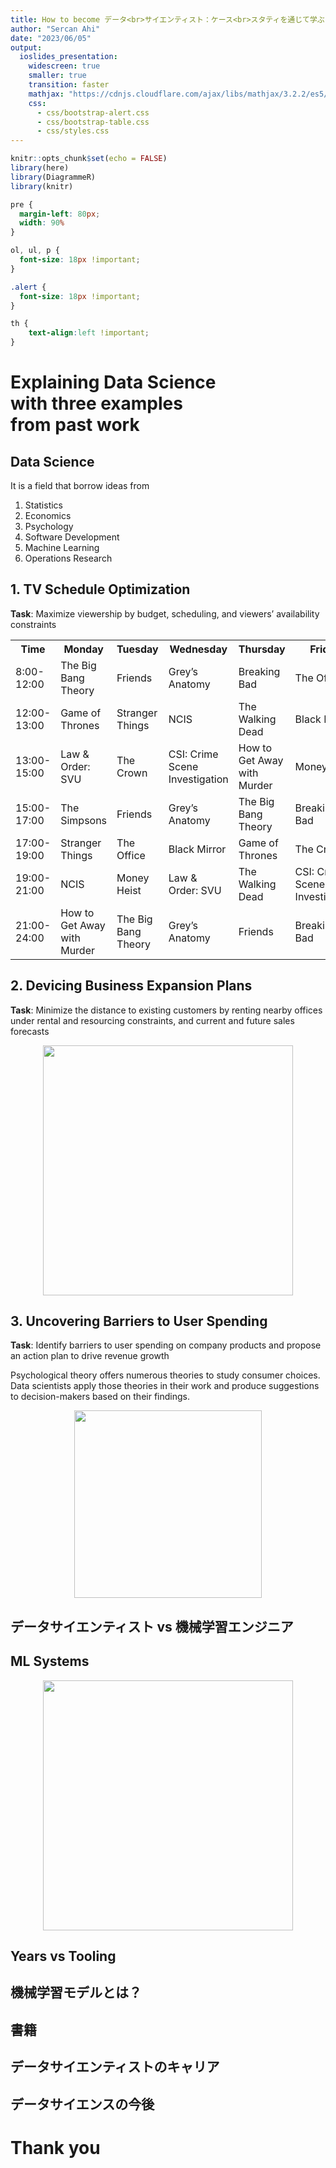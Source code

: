 ```yaml
---
title: How to become データ<br>サイエンティスト：ケース<br>スタティを通じて学ぶその役割
author: "Sercan Ahi"
date: "2023/06/05"
output:
  ioslides_presentation:
    widescreen: true
    smaller: true
    transition: faster
    mathjax: "https://cdnjs.cloudflare.com/ajax/libs/mathjax/3.2.2/es5/tex-mml-chtml.min.js"
    css:
      - css/bootstrap-alert.css
      - css/bootstrap-table.css
      - css/styles.css
---
```


```r
knitr::opts_chunk$set(echo = FALSE)
library(here)
library(DiagrammeR)
library(knitr)
```

<script src="https://code.jquery.com/jquery-3.6.0.min.js" integrity="sha256-/xUj+3OJU5yExlq6GSYGSHk7tPXikynS7ogEvDej/m4=" crossorigin="anonymous"></script>
<script src="https://cdnjs.cloudflare.com/ajax/libs/highlight.js/11.8.0/highlight.min.js"></script>
<link rel="stylesheet" href="https://cdnjs.cloudflare.com/ajax/libs/highlight.js/11.8.0/styles/tokyo-night-dark.min.css">
<script type='text/javascript' src='script/custom.js'></script>

<!-- Enables HTML tags in nodes -->
<!-- <script>mermaid.initialize({ securityLevel: 'loose' });</script> -->

```css
pre {
  margin-left: 80px;
  width: 90%
}

ol, ul, p {
  font-size: 18px !important;
}

.alert {
  font-size: 18px !important;
}

th {
    text-align:left !important;
}
```

# Explaining Data Science<br>with three examples<br>from past work

## Data Science

It is a field that borrow ideas from

1. Statistics
1. Economics
1. Psychology
1. Software Development
1. Machine Learning
1. Operations Research

## 1. TV Schedule Optimization

**Task**: Maximize viewership by budget, scheduling, and viewers' availability constraints

<table class="table">
  <tr>
    <th>Time</th>
    <th>Monday</th>
    <th>Tuesday</th>
    <th>Wednesday</th>
    <th>Thursday</th>
    <th>Friday</th>
  </tr>
  <tr>
    <td>8:00-12:00</td>
    <td>The Big Bang Theory</td>
    <td>Friends</td>
    <td>Grey's Anatomy</td>
    <td>Breaking Bad</td>
    <td>The Office</td>
  </tr>
  <tr>
    <td>12:00-13:00</td>
    <td>Game of Thrones</td>
    <td>Stranger Things</td>
    <td>NCIS</td>
    <td>The Walking Dead</td>
    <td>Black Mirror</td>
  </tr>
  <tr>
    <td>13:00-15:00</td>
    <td>Law & Order: SVU</td>
    <td>The Crown</td>
    <td>CSI: Crime Scene Investigation</td>
    <td>How to Get Away with Murder</td>
    <td>Money Heist</td>
  </tr>
  <tr>
    <td>15:00-17:00</td>
    <td>The Simpsons</td>
    <td>Friends</td>
    <td>Grey's Anatomy</td>
    <td>The Big Bang Theory</td>
    <td>Breaking Bad</td>
  </tr>
  <tr>
    <td>17:00-19:00</td>
    <td>Stranger Things</td>
    <td>The Office</td>
    <td>Black Mirror</td>
    <td>Game of Thrones</td>
    <td>The Crown</td>
  </tr>
  <tr>
    <td>19:00-21:00</td>
    <td>NCIS</td>
    <td>Money Heist</td>
    <td>Law & Order: SVU</td>
    <td>The Walking Dead</td>
    <td>CSI: Crime Scene Investigation</td>
  </tr>
  <tr>
    <td>21:00-24:00</td>
    <td>How to Get Away with Murder</td>
    <td>The Big Bang Theory</td>
    <td>Grey's Anatomy</td>
    <td>Friends</td>
    <td>Breaking Bad</td>
  </tr>
</table>

## 2. Devicing Business Expansion Plans

**Task**: Minimize the distance to existing customers by renting nearby offices under rental and resourcing constraints, and current and future sales forecasts

<center>
<img src="img/optimization.png" height="400px"/>
</center>

## 3. Uncovering Barriers to User Spending

**Task**: Identify barriers to user spending on company products and propose an action plan to drive revenue growth

Psychological theory offers numerous theories to study consumer choices. Data scientists apply those theories in their work and produce suggestions to decision-makers based on their findings.

<center><img src="img/tpb.png" height="300px"/></center>

## データサイエンティスト vs 機械学習エンジニア

## ML Systems

<center><img src="img/ml_systems.png" height="400px"/></center>

## Years vs Tooling

## 機械学習モデルとは？

## 書籍

## データサイエンティストのキャリア

## データサイエンスの今後

# Thank you
